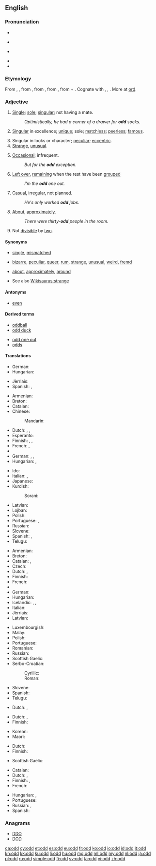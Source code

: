 {{also|odds|Odd}}
==English==

===Pronunciation===
* {{enPR|ŏd}}
* {{a|UK}} {{IPA|/ɒd/}} {{X-SAMPA|/Qd/}}
* {{a|US}} {{IPA|/ɑd/}} {{X-SAMPA|/Ad/}}
* {{audio|en-us-odd.ogg|Audio (US)}}
* {{rhymes|ɒd}}

===Etymology===
From {{etyl|enm|en}} {{term|od|lang=enm|sc=Latn}}, {{term|odde||odd, single|lang=enm|sc=Latn}}, from {{etyl|non|en}} {{term|oddi||third or additional number, triangle|lang=non|sc=Latn}}, from {{term|oddr||point of a weapon|lang=non|sc=Latn}}, from {{etyl|gem-pro|en}} {{recons|uzdaz||point|lang=gem-pro}}, from {{etyl|ine-pro|en}} {{recons|wes-||to stick, prick, pierce, sting|lang=ine-pro}} + {{etyl|ine-pro|en}} {{recons|dʰe-||to set, place|lang=ine-pro}}. Cognate with {{etyl|is|-}} {{term|oddi||triangle, point of land, odd number|lang-is}}, {{etyl|sv|-}} {{term|udd||a point|lang=sv|sc=Latn}}, {{etyl|ang|-}} {{term|ord||a point|lang=ang}}. More at [[ord]].

===Adjective===
{{en-adj|-|er}}

# {{context|not comparable|lang=en}} [[single|Single]]; [[sole]]; [[singular]]; not having a mate.
#: ''Optimistically, he had a corner of a drawer for '''odd''' socks.''
# {{context|obsolete|lang=en}} [[singular|Singular]] in excellence; [[unique]]; sole; [[matchless]]; [[peerless]]; [[famous]].
# Singular in looks or character; [[peculiar]]; [[eccentric]].
# [[strange|Strange]], [[unusual]].
# {{context|not comparable|lang=en}} [[occasional|Occasional]]; infrequent.
#: ''But for the '''odd''' exception.''
# {{context|not comparable|lang=en}} [[left over|Left over]], [[remain]]ing when the rest have been [[grouped]]
#: ''I'm the '''odd''' one out.''
# {{context|not comparable|lang=en}} [[casual|Casual]], [[irregular]], not planned.
#: ''He's only worked '''odd''' jobs.''
# {{context|not comparable|in combination with a number|not comparable|lang=en}} [[about|About]], [[approximately]].
#: ''There were thirty-'''odd''' people in the room.''
# {{context|not comparable|lang=en}} Not [[divisible]] by [[two]].

====Synonyms====
* {{sense|not having a mate}} [[single]], [[mismatched]]
* {{sense|strange}} [[bizarre]], [[peculiar]], [[queer]], [[rum]], [[strange]], [[unusual]], [[weird]], [[fremd]]
* {{sense|about}} [[about]], [[approximately]], [[around]]
* See also [[Wikisaurus:strange]]

====Antonyms====
* {{sense|not divisible by two}} [[even]]

====Derived terms====
{{rel-top|Terms derived from ''odd''}}
* [[oddball]]
* [[odd duck]]
{{rel-mid}}
* [[odd one out]]
* [[odds]]
{{rel-bottom}}

====Translations====
{{trans-top|not having a mate}}
* German: {{t+|de|einzeln}}
* Hungarian: {{t+|hu|páratlan}}
{{trans-mid}}
* Jèrriais: {{tø|roa-jer|dêpathié}}
* Spanish: {{t+|es|guacho}}, {{t-|es|desparejado}}
{{trans-bottom}}

{{trans-top|strange}}
* Armenian: {{t-|hy|տարօրինակ|tr=taròrinak}}
* Breton: {{t-|br|Iskis}}
* Catalan: {{t+|ca|estrany|m}}
* Chinese:
*: Mandarin: {{t|cmn|奇怪|tr=qí quài}}
* Dutch: {{t+|nl|vreemd}}, {{t+|nl|merkwaardig}}, {{t+|nl|raar}}
* Esperanto: {{t-|eo|stranga}}
* Finnish: {{t+|fi|outo}}, {{t+|fi|kummallinen}}, {{t+|fi|omituinen}}
* French: {{t+|fr|bizarre}}, {{t+|fr|étrange}}
* {{trreq|Georgian}}
* German: {{t+|de|seltsam}}, {{t+|de|merkwürdig}}, {{t+|de|komisch}}
* Hungarian: {{t+|hu|furcsa}},  {{t+|hu|fura}}
{{trans-mid}}
* Ido: {{t+|io|baroka}}
* Italian: {{t+|it|strano}}, {{t+|it|strambo}}
* Japanese: {{t+|ja|変|tr=へん, hen}}
* Kurdish:
*: Sorani: {{t-|ku|سه‌یر|tr=sair|sc=ku-Arab}}
* Latvian: {{t-|lv|dīvains}}
* Lojban: {{t+|jbo|cizra}}
* Polish: {{t+|pl|dziwny}}
* Portuguese: {{t+|pt|estranho}}, {{t+|pt|raro}}
* Russian: {{t+|ru|странный}}
* Slovene: {{t+|sl|čuden}}
* Spanish: {{t+|es|extraño}}, {{t+|es|raro}}
* Telugu: {{t-|te|విలక్షణమైన|tr=vilakshaNamaina}}
{{trans-bottom}}

{{trans-top|not divisible by two}}
* Armenian: {{t-|hy|կենտ|tr=kent}}
* Breton: {{t-|br|impar}}
* Catalan: {{t-|ca|imparell}}, {{t-|ca|senar}}
* Czech: {{t+|cs|lichý|m}}
* Dutch: {{t+|nl|oneven}}, {{t-|nl|onpaar}}
* Finnish: {{t+|fi|pariton}}
* French: {{t+|fr|impair}}
* {{trreq|Georgian}}
* German: {{t+|de|ungerade}}
* Hungarian: {{t+|hu|páratlan}}
* Icelandic: {{t-|is|odda-}}, {{t-|is|ójafn}}, {{t+|is|hvass}}
* Italian: {{t-|it|dispari}}
* Jèrriais: {{tø|roa-jer|fâlot}}
* Latvian: {{t-|lv|nepāra}}
{{trans-mid}}
* Luxembourgish: {{t-|lb|ongerued}}
* Malay: {{t-|ms|ganjil}}
* Polish: {{t-|pl|nieparzysty}}
* Portuguese: {{t+|pt|ímpar}}
* Romanian: {{t-|ro|impar}}
* Russian: {{t+|ru|нечётный}}
* Scottish Gaelic: {{t-|gd|còrr}}
* Serbo-Croatian:
*: Cyrillic: {{t-|sh|непаран}}
*: Roman: {{t-|sh|neparan}}
* Slovene: {{t-|sl|lih}}
* Spanish: {{t-|es|impar}}
* Telugu: {{t+|te|బేసి|tr=baesi}}
{{trans-bottom}}

{{trans-top|rare: but for the odd exception}}
* Dutch: {{t+|nl|uitzonderlijk}}, {{t+|nl|zeldzaam}}
{{trans-mid}}
{{trans-bottom}}

{{trans-top|left over after others have been grouped}}
* Dutch: {{t+|nl|overblijvend}}, {{t+|nl|resterend}}
* Finnish: {{t+|fi|pariton}}
{{trans-mid}}
* Korean: {{t-|ko|우수리|tr=usuri}}
* Maori: {{t|mi|makere}}
{{trans-bottom}}

{{trans-top|casual, irregular}}
* Dutch: {{t-|nl|onregelmatig}}
* Finnish: {{t+|fi|satunnainen}}
{{trans-mid}}
* Scottish Gaelic: {{t-|gd|corra}}
{{trans-bottom}}

{{trans-top|about}}
* Catalan: {{t-|ca|aproximadament}}
* Dutch: {{t-|nl|bij benadering}}, {{t+|nl|ongeveer}}
* Finnish: {{t+|fi|noin}}, {{t+|fi|suunnilleen}}
* French: {{t+|fr|à peu près}}
{{trans-mid}}
* Hungarian: {{t+|hu|valahány}},  {{t+|hu|egynéhány}}
* Portuguese: {{t+|pt|aproximadamente}}
* Russian: {{t+|ru|около}}, {{t+|ru|приблизительно}}
* Spanish: {{t+|es|aproximadamente}}
{{trans-bottom}}

===Anagrams===
* [[DDO#English|DDO]]
* [[DOD#English|DOD]]

[[ca:odd]]
[[cy:odd]]
[[et:odd]]
[[es:odd]]
[[eu:odd]]
[[fr:odd]]
[[ko:odd]]
[[io:odd]]
[[id:odd]]
[[it:odd]]
[[kn:odd]]
[[kk:odd]]
[[ku:odd]]
[[li:odd]]
[[hu:odd]]
[[mg:odd]]
[[ml:odd]]
[[my:odd]]
[[nl:odd]]
[[ja:odd]]
[[pl:odd]]
[[ru:odd]]
[[simple:odd]]
[[fi:odd]]
[[sv:odd]]
[[ta:odd]]
[[vi:odd]]
[[zh:odd]]